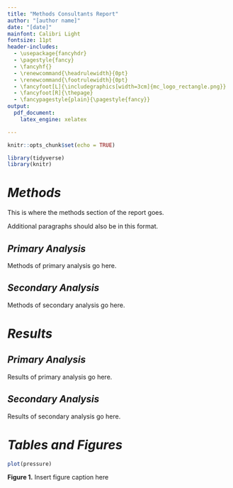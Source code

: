 ```yaml
---
title: "Methods Consultants Report"
author: "[author name]"
date: "[date]"
mainfont: Calibri Light
fontsize: 11pt
header-includes:
  - \usepackage{fancyhdr}
  - \pagestyle{fancy}
  - \fancyhf{}
  - \renewcommand{\headrulewidth}{0pt}
  - \renewcommand{\footrulewidth}{0pt}
  - \fancyfoot[L]{\includegraphics[width=3cm]{mc_logo_rectangle.png}}
  - \fancyfoot[R]{\thepage}
  - \fancypagestyle{plain}{\pagestyle{fancy}}
output: 
  pdf_document:
    latex_engine: xelatex

---
```


```r
knitr::opts_chunk$set(echo = TRUE)

library(tidyverse)
library(knitr)

```

# *Methods*

This is where the methods section of the report goes.

Additional paragraphs should also be in this format.


## *Primary Analysis*

Methods of primary analysis go here.

## *Secondary Analysis*

Methods of secondary analysis go here.


# *Results*

## *Primary Analysis*

Results of primary analysis go here.

## *Secondary Analysis*

Results of secondary analysis go here.


\newpage

# *Tables and Figures*

```r
plot(pressure)
```

**Figure 1.** Insert figure caption here

